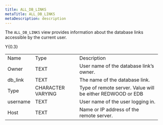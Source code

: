 ```yaml
---
title: ALL_DB_LINKS
metaTitle: ALL_DB_LINKS
metaDescription: description
---
```


The `ALL_DB_LINKS` view provides information about the database links
accessible by the current user.

<div class="tabularcolumns">

Y{0.3}

</div>

|          |                   |                                                            |
| -------- | ----------------- | ---------------------------------------------------------- |
| Name     | Type              | Description                                                |
| Owner    | TEXT              | User name of the database link’s owner.                    |
| db_link | TEXT              | The name of the database link.                             |
| Type     | CHARACTER VARYING | Type of remote server. Value will be either REDWOOD or EDB |
| username | TEXT              | User name of the user logging in.                          |
| Host     | TEXT              | Name or IP address of the remote server.                   |
